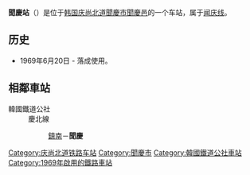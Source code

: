 {{朝鮮半島車站資訊
|公司色 = #0066b3
|文字色 = 
|站名 = 聞慶站<br />{{lang|en|Mungyeong}}
|圖片 =
|pxl = 
|圖片說明 =
|所屬路線 = [[闻庆线|闻庆线]]
|車站編號 = 
|前一站 = [[镇南站_(庆尚北道)|镇南]]
|前一站距離 =9.5
|後一站距離 =
|後一站 = 
|距離 = 22.3
|起點站 = [[店村站|店村]]
|諺文 = 문경역
|朝鮮漢字 = 聞慶驛
|文觀部式 =Mungyeong-yeok 
|馬-賴式 =Mun'gyŏng-yŏk
|副站名 = 
|停站路線數 = 
|所屬公司 = [[韩国铁道公社|韩国铁道公社]]
|所在地 =[[庆尚北道|庆尚北道]][[聞慶市|聞慶市]][[聞慶邑|聞慶邑]]
|車站構造 = 地面车站
|月台配置 = 
|啟用年月日 =1969年6月20日 
|廢站年月日 = 
|上下車人次 =
|統計年度 =
|轉車 = 
|備註 = 
|全寬備註 = 
}}

'''聞慶站'''（{{kor|諺=문경역|漢=聞慶驛|羅=Mungyeong yeok|f=y}}）是位于[[韩国|韩国]][[庆尚北道|庆尚北道]][[聞慶市|聞慶市]][[聞慶邑|聞慶邑]]的一个车站，属于[[闻庆线|闻庆线]]。

== 历史 ==
*1969年6月20日 - 落成使用。

== 相鄰車站 ==
;韓國鐵道公社
:慶北線
::[[鎮南站_(慶尚北道)|鎮南]]－'''聞慶'''

{{闻庆线}}
{{中部内陆线}}

[[Category:庆尚北道铁路车站|Category:庆尚北道铁路车站]]
[[Category:聞慶市|Category:聞慶市]]
[[Category:韓國鐵道公社車站|Category:韓國鐵道公社車站]]
[[Category:1969年啟用的鐵路車站|Category:1969年啟用的鐵路車站]]